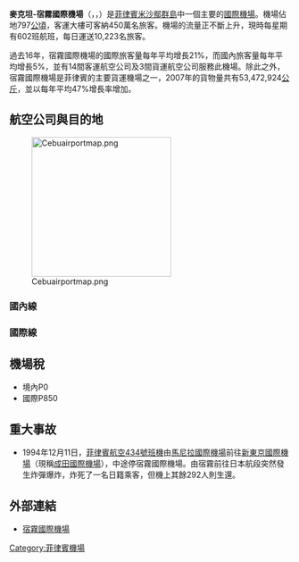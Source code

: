{{noteTA
|T=zh-cn:麦克坦-宿务国际机场;zh-tw:麥克坦-宿霧國際機場;zh-hk:麥克坦-宿霧國際機場;
|1=zh-cn:宿务; zh-tw:宿霧; zh-hk:宿霧;
}}
{{Infobox Airport
| airport_name = 麥克坦-宿霧國際機場
| nativename   = {{lang|fil|Paliparang Pandaigdig ng Mactan-Cebu}}<br />{{lang|ceb|Tugpahanang Pangkalibutanon sa Mactan-Sugbo}}
| photo = Mactan Cebu International Airport.jpg
| photosize = 250px
| IATA = CEB
| ICAO = RPVM
| type = 民航
| city = [[宿霧市|宿霧市]]
| location = [[拉普拉普市|拉普拉普市]]
| hub = 
* [[菲律賓航空|菲律賓航空]]
* [[菲航快運|菲航快運]]
* [[宿霧太平洋航空|宿霧太平洋航空]]
* [[宿翱航空|宿翱航空]]
* [[菲律宾亚洲航空|菲律賓亞洲航空]]
| elevation = 75-{zh-hans:英尺; zh-hant:呎;}-／23米
| coordinates  = {{coord|10|18|48|N|123|58|58|E|display=inline,title}}
| website      = http://www.mactan-cebuairport.com.ph
| runway1_heading  = 04/22
| runway1_feet     = 10,827
| runway1_meter    = 3,300
| runway1_surface  = [[混凝土|混凝土]]／[[瀝青|瀝青]]
}}

'''麥克坦-宿霧國際機場'''（{{lang-fil|'''Paliparang Pandaigdig ng Mactan-Cebu'''}}，{{lang-ceb|'''Tugpahanang Pangkalibutanon sa Mactan-Sugbo'''}}，{{airport codes|CEB|RPVM}}）是[[菲律賓|菲律賓]][[米沙鄢群島|米沙鄢群島]]中一個主要的[[國際機場|國際機場]]。機場佔地797[[公頃|公頃]]，客運大樓可客納450萬名旅客。機場的流量正不斷上升，現時每星期有602班航班，每日運送10,223名旅客。

過去16年，宿霧國際機場的國際旅客量每年平均增長21%，而國內旅客量每年平均增長5%，並有14間客運航空公司及3間貨運航空公司服務此機場。除此之外，宿霧國際機場是菲律賓的主要貨運機場之一，2007年的貨物量共有53,472,924[[公斤|公斤]]，並以每年平均47%增長率增加。

== 航空公司與目的地 ==
[[File:Cebuairportmap.png|250px]]
===國內線===
{{Airport-dest-list
|{{flagicon|PHL}} [[菲律賓航空|菲律賓航空]] |[[尼诺伊·阿基诺国际机场|馬尼拉]]、[[克拉克国际机场|克拉克]]、[[卡利博国际机场|長灘島]]、[[达沃国际机场|达沃]]
|{{flagicon|PHL}} [[菲律賓航空|菲律賓航空]] <br><small>由[[菲航快運|菲航快運]]營運</small> | [[尼诺伊·阿基诺国际机场|马尼拉]]、[[巴科洛德-锡莱国际机场|巴科洛德]]、[[武端機場|武端]]、{{link-en|卡加延德奧羅機場|Laguindingan International Airport|卡加延德奧羅}}、[[伊洛伊洛国际机场|伊洛伊洛]]、[[獨魯萬機場|獨魯萬]]、{{link-en|弗朗西斯科·B·雷耶斯機場|Francisco B. Reyes Airport|科隆}}、{{link-en|第波羅機場|Dipolog Airport|第波羅}}、[[三宝颜机场|三宝颜]]
|{{nowrap|{{flagicon|PHL}} [[宿霧太平洋航空|宿霧太平洋航空]]}} |[[尼诺伊·阿基诺国际机场|馬尼拉]]、[[卡利博国际机场|長灘島]]、[[克拉克国际机场|克拉克]]、[[公主港国际机场|公主港]]、[[达沃国际机场|達沃]]、[[三投斯将军国际机场|三投斯將軍市]]、[[巴科洛德-锡莱国际机场|巴科洛德]]、{{link-en|卡加延德奧羅機場|Laguindingan International Airport|卡加延德奧羅}}、[[三宝颜机场|三宝颜]]、[[伊洛伊洛国际机场|伊洛伊洛]]、{{link-en|歐薩米茲機場|Labo Airport|歐薩米茲}}、{{link-en|哥打巴托機場|Cotabato Airport|哥打巴托}}
|{{nowrap|{{flagicon|PHL}} [[菲律宾亚洲航空|菲律賓亞洲航空]]}} | [[尼诺伊·阿基诺国际机场|馬尼拉]]、[[克拉克国际机场|克拉克]]、{{link-en|卡加延德奧羅機場|Laguindingan International Airport|卡加延德奧羅}}
|{{flagicon|PHL}} [[宿翱航空|宿翱航空]] | [[尼诺伊·阿基诺国际机场|马尼拉]]、[[巴科洛德-锡莱国际机场|巴科洛德]]、[[武端機場|武端]]、{{link-en|卡加延德奧羅機場|Laguindingan International Airport|卡加延德奧羅}}、{{link-en|甘米銀機場|Camiguin Airport|甘米銀}}、[[葛多菲多·洛莫斯机场|卡地克兰]]、[[第波羅機場|第波羅機場]]、{{link-en|杜馬格特機場|Sibulan Airport|杜馬格特}}、[[伊洛伊洛国际机场|伊洛伊洛]]、[[黎牙实比机场|黎牙实比]]、{{link-en|帕加迪安|Pagadian Airport}}、{{link-en|席亞高機場|Sayak Airport}}、{{link-en|蘇里高|Surigao Airport}}、[[獨魯萬機場|獨魯萬]]、{{link-en|丹達|Tandag Airport}}、、{{link-en|弗朗西斯科·B·雷耶斯機場|Francisco B. Reyes Airport|科隆}}
|{{flagicon|PHL}} {{Link-en|AirSWIFT|AirSWIFT}} | [[愛妮島機場|愛妮島]]
}}

===國際線===
{{Airport-dest-list
|{{flagicon|PHL}} [[菲律賓航空|菲律賓航空]] | [[蘇凡納布米機場|曼谷-蘇凡納布]]、[[北京首都國際機場|北京-首都]]、[[洛杉磯國際機場|洛杉磯]]、[[中部国际机场|名古屋-中部]]、[[关西国际机场|大阪-關西]]、[[仁川国际机场|首爾-仁川]]、[[成田国际机场|東京-成田]]
|{{nowrap|{{flagicon|PHL}} [[宿霧太平洋航空|宿霧太平洋航空]]}} |[[新加坡樟宜机场|新加坡]]、[[香港国际机场|香港]]、[[澳门国际机场|澳門]]、[[上海浦東國際機場|上海-浦東]]、[[仁川国际机场|首爾-仁川]]、[[成田国际机场|東京-成田]]<br>'''包机'''：[[金海国际机场|釜山]]
|{{nowrap|{{flagicon|PHL}} [[菲律宾亚洲航空|菲律賓亞洲航空]]}} | [[新加坡樟宜机场|新加坡]]、[[吉隆坡国际机场|吉隆坡]]、[[澳門國際機場|澳門]]、[[深圳寶安國際機場|深圳]]、[[台湾桃园国际机场|臺北-桃園]]、[[仁川国际机场|首爾-仁川]]、[[高雄国际机场|高雄]]
|{{flagicon|SGP}} [[勝安航空|勝安航空]]| [[新加坡樟宜机场|新加坡]]
|{{flagicon|SGP}} [[酷航|酷航]] | [[新加坡樟宜机场|新加坡]]
|{{flagicon|TWN}} [[中華航空|中華航空]]|[[台灣桃園國際機場|台北-桃園]](2020年6月12日開辦)
|{{flagicon|TWN}} [[长荣航空|长荣航空]] | [[台湾桃园国际机场|臺北-桃園]]
|{{flagicon|TWN}} [[星宇航空|星宇航空]]|[[台灣桃園國際機場|台北-桃園]](尚未開航)
|{{flagicon|TWN}} [[台灣虎航|台灣虎航]] | [[台湾桃园国际机场|臺北-桃園]]
|{{flagicon|CHN}} [[中國东方航空|中國东方航空]] | [[上海浦東国际机场|上海-浦東]]
|{{flagicon|CHN}} [[中國南方航空|中國南方航空]] | [[廣州白雲國際機場|廣州]]
|{{flagicon|CHN}} [[厦门航空|厦门航空]] | [[厦门高崎国际机场|厦门]]
|{{flagicon|CHN}} [[祥鵬航空|祥鵬航空]] | [[昆明长水国际机场|昆明]]
|{{flagicon|HKG}} [[國泰航空|國泰航空]] | [[香港国际机场|香港]]
|{{flagicon|KOR}} [[大韓航空|大韓航空]] | [[仁川国际机场|首爾-仁川]]
|{{flagicon|KOR}} [[韓亞航空|韓亞航空]] | [[仁川国际机场|首爾-仁川]]
|{{flagicon|KOR}} [[濟州航空|濟州航空]] | [[仁川国际机场|首爾-仁川]]、[[金海國際機場|釜山]]、[[大邱國際機場|大邱]]、[[務安國際機場|光州-務安]]
|{{flagicon|KOR}} [[釜山航空|釜山航空]] | [[仁川国际机场|首爾-仁川]]、[[金海国际机场|釜山]]
|{{flagicon|KOR}} [[真航空|真航空]] | [[仁川国际机场|首爾-仁川]]、[[金海国际机场|釜山]]
|{{flagicon|KOR}} [[德威航空|德威航空]]| [[大邱國際機場|大邱]]
|{{flagicon|ARE}} [[阿联酋航空|阿联酋航空]] | [[迪拜国际机场|迪拜]]
|{{flagicon|QAT}} [[卡塔爾航空|卡塔爾航空]] | [[哈馬德國際機場|多哈]]
}}

==機場稅==
*境內P0  
*國際P850

== 重大事故 ==
{{Commonscat|Mactan-Cebu International Airport}}

*1994年12月11日，[[菲律賓航空434號班機|菲律賓航空434號班機]]由[[馬尼拉國際機場|馬尼拉國際機場]]前往[[新東京國際機場|新東京國際機場]]（現稱[[成田國際機場|成田國際機場]]），中途停宿霧國際機場。由宿霧前往日本航段突然發生炸彈爆炸，炸死了一名日籍乘客，但機上其餘292人則生還。

== 外部連結 ==
*[http://www.mactan-cebuairport.com.ph/ 宿霧國際機場]{{Wayback|url=http://www.mactan-cebuairport.com.ph/ |date=20090806055453 }}

{{Portal bar|東南亞|臺灣|拉普拉普|宿霧|交通|航空}}

[[Category:菲律賓機場|Category:菲律賓機場]]